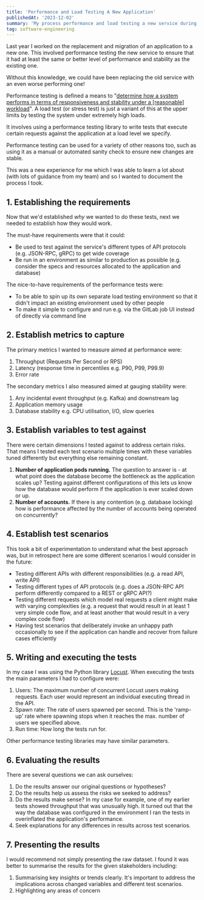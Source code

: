 ```yaml
---
title: 'Performance and Load Testing A New Application'
publishedAt: '2023-12-02'
summary: 'My process performance and load testing a new service during a migration'
tag: software-engineering
---
```

Last year I worked on the replacement and migration of an application to a new one. This involved performance testing
the new service to ensure that it had at least the same or better level of performance and stability as the existing one.

Without this knowledge, we could have been replacing the old service with an even worse performing one!

Performance testing is defined a means to "[determine how a system performs in terms of responsiveness and stability under a [reasonable] workload](https://en.wikipedia.org/wiki/Software_performance_testing)".
A load test (or stress test) is just a variant of this at the upper limits by testing the system under extremely high loads.

It involves using a performance testing library to write tests that execute certain requests against
the application at a load level we specify.

Performance testing can be used for a variety of other reasons too, such as using it as a manual or automated sanity check to ensure new changes are stable.

This was a new experience for me which I was able to learn a lot about (with lots of guidance from my team) and so I wanted to document
the process I took.

## 1. Establishing the requirements
Now that we'd established _why_ we wanted to do these tests, next we needed to establish how they would work.

The must-have requirements were that it could:
- Be used to test against the service's different types of API protocols (e.g. JSON-RPC, gRPC) to get wide coverage
- Be run in an environment as similar to production as possible (e.g. consider the specs and resources allocated to the application and database)

The nice-to-have requirements of the performance tests were:
- To be able to spin up its own separate load testing environment so that it didn't impact an existing environment used by other people
- To make it simple to configure and run e.g. via the GitLab job UI instead of directly via command line

## 2. Establish metrics to capture
The primary metrics I wanted to measure aimed at performance were:
1. Throughput (Requests Per Second or RPS)
2. Latency (response time in percentiles e.g. P90, P99, P99.9)
3. Error rate

The secondary metrics I also measured aimed at gauging stability were:
1. Any incidental event throughput (e.g. Kafka) and downstream lag
2. Application memory usage
3. Database stability e.g. CPU utilisation, I/O, slow queries

## 3. Establish variables to test against
There were certain dimensions I tested against to address certain risks. That means I tested each test scenario multiple times
with these variables tuned differently but everything else remaining constant.

1. __Number of application pods running.__ The question to answer is - at what point does the database become the bottleneck as the application scales up? Testing against different configurations of this lets us know how the database would perform if the application is ever scaled down or up.
2. __Number of accounts.__ If there is any contention (e.g. database locking) how is performance affected by the number of accounts being operated on concurrently?

## 4. Establish test scenarios
This took a bit of experimentation to understand what the best approach was, but in retrospect here are some different scenarios
I would consider in the future:
- Testing different APIs with different responsibilities (e.g. a read API, write API)
- Testing different types of API protocols (e.g. does a JSON-RPC API perform differently compared to a REST or gRPC API?)
- Testing different requests which model real requests a client might make with varying complexities (e.g. a request that would result in at least 1 very simple code flow, and at least another that would result in a very complex code flow)
- Having test scenarios that deliberately invoke an unhappy path occasionally to see if the application can handle and recover from failure cases efficiently

## 5. Writing and executing the tests
In my case I was using the Python library [Locust](https://locust.io/). When executing the tests the main parameters I had to configure were:
1. Users: The maximum number of concurrent Locust users making requests. Each user would represent an individual executing thread in the API.
2. Spawn rate: The rate of users spawned per second. This is the 'ramp-up' rate where spawning stops when it reaches the max. number of users we specified above.
3. Run time: How long the tests run for.

Other performance testing libraries may have similar parameters.

## 6. Evaluating the results
There are several questions we can ask ourselves:
1. Do the results answer our original questions or hypotheses?
2. Do the results help us assess the risks we seeked to address?
3. Do the results make sense? In my case for example, one of my earlier tests showed throughput that was unusually high. It turned out that the way the database was configured in the environment I ran the tests in overinflated the application's performance.
4. Seek explanations for any differences in results across test scenarios.


## 7. Presenting the results
I would recommend not simply presenting the raw dataset. I found it was better to summarise the results for the given stakeholders including:
1. Summarising key insights or trends clearly. It's important to address the implications across changed variables and different test scenarios.
2. Highlighting any areas of concern
